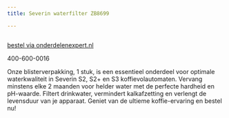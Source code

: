 ```yaml
---
title: Severin waterfilter ZB8699

---
```



<Image src={imageProduct} width={imageProduct.width} alt="" />

[bestel via onderdelenexpert.nl](https://www.onderdelenexpert.nl/severin-waterfilter-koffiezetter-8699-000-8699000)

400-600-0016

Onze blisterverpakking, 1 stuk, is een essentieel onderdeel voor optimale waterkwaliteit in Severin S2, S2+ en S3 koffievolautomaten. Vervang minstens elke 2 maanden voor helder water met de perfecte hardheid en pH-waarde. Filtert drinkwater, vermindert kalkafzetting en verlengt de levensduur van je apparaat. Geniet van de ultieme koffie-ervaring en bestel nu!
